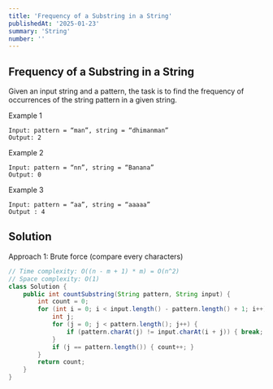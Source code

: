 ```yaml
---
title: 'Frequency of a Substring in a String'
publishedAt: '2025-01-23'
summary: 'String'
number: ''
---
```


## Frequency of a Substring in a String

Given an input string and a pattern, the task is to find the frequency of occurrences of the string pattern in a given string.


Example 1
`````
Input: pattern = “man”, string = “dhimanman”
Output: 2
`````

Example 2
`````
Input: pattern = “nn”, string = “Banana”
Output: 0
`````

Example 3
`````
Input: pattern = “aa”, string = “aaaaa”
Output : 4
`````


## Solution
Approach 1: Brute force (compare every characters)
````JAVA
// Time complexity: O((n - m + 1) * m) = O(n^2)
// Space complexity: O(1)
class Solution {
    public int countSubstring(String pattern, String input) {
        int count = 0;
        for (int i = 0; i < input.length() - pattern.length() + 1; i++) {
            int j;
            for (j = 0; j < pattern.length(); j++) {
                if (pattern.charAt(j) != input.charAt(i + j)) { break; }
            }
            if (j == pattern.length()) { count++; }
        }
        return count;
    }
}
````